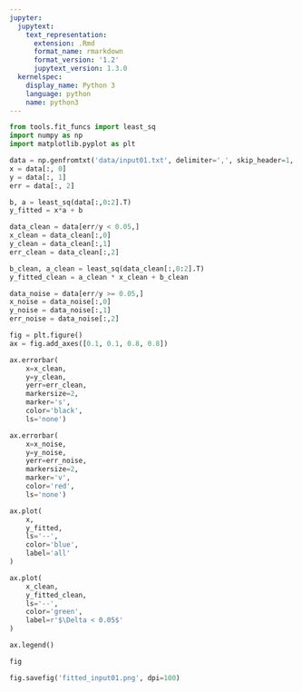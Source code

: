 ```yaml
---
jupyter:
  jupytext:
    text_representation:
      extension: .Rmd
      format_name: rmarkdown
      format_version: '1.2'
      jupytext_version: 1.3.0
  kernelspec:
    display_name: Python 3
    language: python
    name: python3
---
```


```python
from tools.fit_funcs import least_sq
import numpy as np
import matplotlib.pyplot as plt
```

```python
data = np.genfromtxt('data/input01.txt', delimiter=',', skip_header=1, dtype='float')
x = data[:, 0]
y = data[:, 1]
err = data[:, 2]
```

```python
b, a = least_sq(data[:,0:2].T)
y_fitted = x*a + b
```

```python
data_clean = data[err/y < 0.05,]
x_clean = data_clean[:,0]
y_clean = data_clean[:,1]
err_clean = data_clean[:,2]

b_clean, a_clean = least_sq(data_clean[:,0:2].T)
y_fitted_clean = a_clean * x_clean + b_clean
```

```python
data_noise = data[err/y >= 0.05,]
x_noise = data_noise[:,0]
y_noise = data_noise[:,1]
err_noise = data_noise[:,2]
```

```python
fig = plt.figure()
ax = fig.add_axes([0.1, 0.1, 0.8, 0.8])

ax.errorbar(
    x=x_clean,
    y=y_clean,
    yerr=err_clean,
    markersize=2,
    marker='s',
    color='black',
    ls='none')

ax.errorbar(
    x=x_noise,
    y=y_noise,
    yerr=err_noise,
    markersize=2,
    marker='v',
    color='red',
    ls='none')

ax.plot(
    x,
    y_fitted,
    ls='--',
    color='blue',
    label='all'
)

ax.plot(
    x_clean,
    y_fitted_clean,
    ls='--',
    color='green',
    label=r'$\Delta < 0.05$'
)

ax.legend()
```

```python
fig
```

```python
fig.savefig('fitted_input01.png', dpi=100)
```
